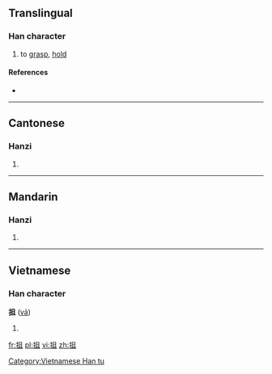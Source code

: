 ==Translingual==

===Han character===
{{Han char|rn=64|rad=手|as=05|sn=8|four=5701<sub>0</sub>|canj=手月一 (QBM)|ids=⿰[[扌]][[且]]}}

# {{context|Cantonese}} to [[grasp]], [[hold]]

====References====
* {{Han ref|kx=0423.050|dkj=11914|dj=0771.030|hdz=31851.060|uh=62AF|ud=25263|bh=CCBC|bd=52412}}

----

==Cantonese==

===Hanzi===
{{yue-hanzi|jyut=ce2|y=che2}}

# {{defn|lang=yue}}

----

==Mandarin==

===Hanzi===
{{cmn-hanzi|pin=[[zhā]] ([[zha1]])|wg=cha<sup>1</sup>}}

# {{defn|lang=cmn|sort=手05}}

----

==Vietnamese==

===Han character===
'''抯''' ([[vả]])

# {{defn|lang=vi}}

[[Category:Vietnamese Han tu]]

[[fr:抯]]
[[pl:抯]]
[[vi:抯]]
[[zh:抯]]